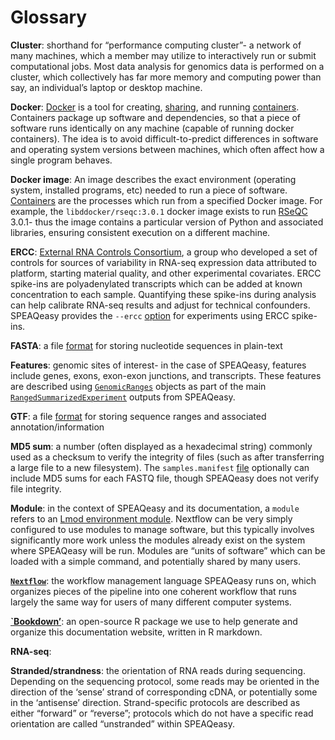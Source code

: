 # Glossary {#glossary}

**Cluster**: shorthand for "performance computing cluster"- a network of many machines, which a member may utilize to interactively run or submit computational jobs. Most data analysis for genomics data is performed on a cluster, which collectively has far more memory and computing power than say, an individual's laptop or desktop machine.

**Docker**: [Docker](https://www.docker.com/) is a tool for creating, [sharing](https://hub.docker.com/), and running [containers](https://www.docker.com/resources/what-container). Containers package up software and dependencies, so that a piece of software runs identically on any machine (capable of running docker containers). The idea is to avoid difficult-to-predict differences in software and operating system versions between machines, which often affect how a single program behaves.

**Docker image**: An image describes the exact environment (operating system, installed programs, etc) needed to run a piece of software. [Containers](https://www.docker.com/resources/what-container) are the processes which run from a specified Docker image. For example, the `libddocker/rseqc:3.0.1` docker image exists to run [RSeQC](http://rseqc.sourceforge.net/) 3.0.1- thus the image contains a particular version of Python and associated libraries, ensuring consistent execution on a different machine.

**ERCC**: [External RNA Controls Consortium](https://www.nist.gov/programs-projects/external-rna-controls-consortium), a group who developed a set of controls for sources of variability in RNA-seq expression data attributed to platform, starting material quality, and other experimental covariates. ERCC spike-ins are polyadenylated transcripts which can be added at known concentration to each sample. Quantifying these spike-ins during analysis can help calibrate RNA-seq results and adjust for technical confounders. SPEAQeasy provides the `--ercc` [option](#command-opts) for experiments using ERCC spike-ins.

**FASTA**: a file [format](https://zhanglab.ccmb.med.umich.edu/FASTA/) for storing nucleotide sequences in plain-text

**Features**: genomic sites of interest- in the case of SPEAQeasy, features include genes, exons, exon-exon junctions, and transcripts. These features are described using [`GenomicRanges`](https://bioconductor.org/packages/release/bioc/html/GenomicRanges.html) objects as part of the main [`RangedSummarizedExperiment`](https://bioconductor.org/packages/release/bioc/html/SummarizedExperiment.html) outputs from SPEAQeasy.

**GTF**: a file [format](https://useast.ensembl.org/info/website/upload/gff.html) for storing sequence ranges and associated annotation/information

**MD5 sum**: a number (often displayed as a hexadecimal string) commonly used as a checksum to verify the integrity of files (such as after transferring a large file to a new filesystem). The `samples.manifest` [file](#manifest) optionally can include MD5 sums for each FASTQ file, though SPEAQeasy does not verify file integrity.

**Module**: in the context of SPEAQeasy and its documentation, a `module` refers to an [Lmod environment module](https://lmod.readthedocs.io/en/latest/). Nextflow can be very simply configured to use modules to manage software, but this typically involves significantly more work unless the modules already exist on the system where SPEAQeasy will be run. Modules are "units of software" which can be loaded with a simple command, and potentially shared by many users.

**[`Nextflow`](https://www.nextflow.io/)**: the workflow management language SPEAQeasy runs on, which organizes pieces of the pipeline into one coherent workflow that runs largely the same way for users of many different computer systems. 

**[`Bookdown'](https://bookdown.org/)**: an open-source R package we use to help generate and organize this documentation website, written in R markdown.

**RNA-seq**:

**Stranded/strandness**: the orientation of RNA reads during sequencing. Depending on the sequencing protocol, some reads may be oriented in the direction of the 'sense' strand of corresponding cDNA, or potentially some in the 'antisense' direction. Strand-specific protocols are described as either "forward" or "reverse"; protocols which do not have a specific read orientation are called "unstranded" within SPEAQeasy.
